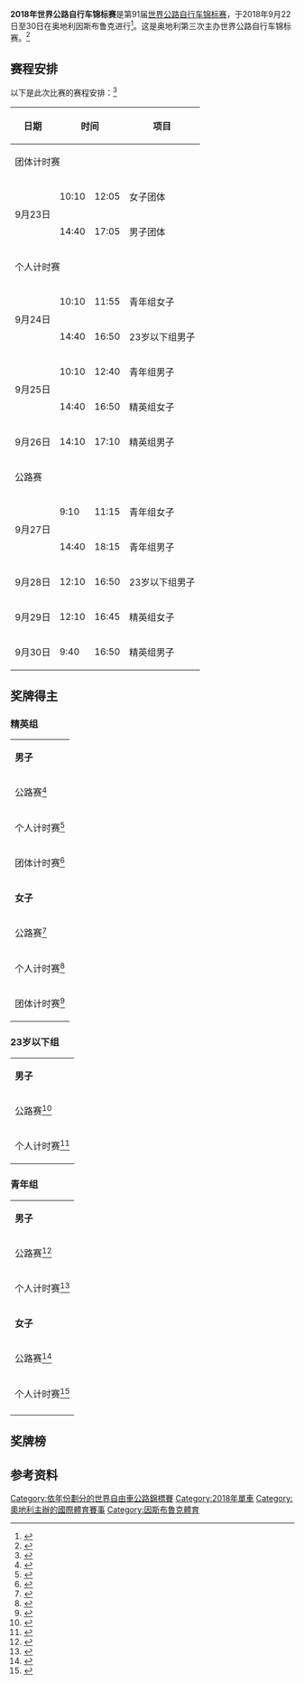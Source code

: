 {{NoteTA|G1=Sports}}
{{Infobox cycling championship
| image = 
| pushpin_map = 
| pushpin_label = 
| map_caption = 
| venue = {{AUT}}[[因斯布鲁克|因斯布鲁克]]
| coordinates = {{coord|47|16|N|11|23|E|type:landmark_region:NO|display=inline}}
| date = 2018年9月22日至30日
| nations =
| cyclists =
| events = 12
| previous = [[2017年世界公路自行车锦标赛|2017]]
| next = [[2019年世界公路自行车锦标赛|2019]]
}}

'''2018年世界公路自行车锦标赛'''是第91届[[世界公路自行车锦标赛|世界公路自行车锦标赛]]，于2018年9月22日至30日在奥地利因斯布鲁克进行<ref>{{cite web|url=http://innsbruck-tirol2018.com/en/|title=UCI Road World Championships 2018|website=Innsbruck-tirol2018.com|accessdate=2017-09-30|archive-url=https://web.archive.org/web/20180924190407/https://www.innsbruck-tirol2018.com/en/|archive-date=2018-09-24|dead-url=yes}}</ref>。这是奥地利第三次主办世界公路自行车锦标赛。<ref>{{cite web|url=https://www.uci.org/road/news/2018/uci-road-world-championships-a-third-for-austria|title=UCI Road World Championships: a third for Austria|work=[[国际自行车联合会|UCI]]|date=2018-09-12|accessdate=2020-09-29|archiveurl=https://web.archive.org/web/20180918031911/https://www.uci.org/road/news/2018/uci-road-world-championships-a-third-for-austria|archivedate=2018-09-18|dead-url=no}}</ref>

==赛程安排==
{{UTC time|欧洲中部夏令时间|+2:00}}
以下是此次比赛的赛程安排：<ref>{{cite web|title=Programme|url=https://www.innsbruck-tirol2018.com/programme/?L=1|website=Innsbruck-tirol2018.com|accessdate=2018-09-20|archive-url=https://web.archive.org/web/20180920195613/https://www.innsbruck-tirol2018.com/programme/?L=1|archive-date=2018-09-20|dead-url=yes}}</ref>

{| class="wikitable"
|-
! 日期
!colspan=2| 时间
! 项目
!colspan=2| 路程
|-
!colspan=6| 团体计时赛
|-
|rowspan=2| 9月23日
| 10:10
| 12:05
| 女子团体
| colspan=2|{{convert|54.5|km|abbr=on}}
|-
| 14:40
| 17:05
| 男子团体
| colspan=2|{{convert|62.8|km|abbr=on}}
|-
!colspan=6| 个人计时赛
|-
|rowspan=2| 9月24日
| 10:10
| 11:55
| 青年组女子
| colspan=2|{{convert|20|km|abbr=on}}
|-
| 14:40
| 16:50
| 23岁以下组男子
| colspan=2|{{convert|27.8|km|abbr=on}}
|-
|rowspan=2| 9月25日
| 10:10
| 12:40
| 青年组男子
| colspan=2|{{convert|27.8|km|abbr=on}}
|-
| 14:40
| 16:50
| 精英组女子
| colspan=2|{{convert|27.8|km|abbr=on}}
|-
| 9月26日
| 14:10
| 17:10
| 精英组男子 
| colspan=2|{{convert|52.5|km|abbr=on}}
|-
!colspan=5| 公路赛
!colspan=5| 圈数
|-
| rowspan=2| 9月27日
| 9:10
| 11:15
| 青年组女子
| {{convert|71.7|km|abbr=on}}
| align=center|1短圈
|-
| 14:40
| 18:15
| 青年组男子
| {{convert|132.4|km|abbr=on}}
| align=center|2短圈
|-
| 9月28日
| 12:10
| 16:50
| 23岁以下组男子
| {{convert|179.9|km|abbr=on}}
| align=center|4短圈
|-
| 9月29日
| 12:10
| 16:45
| 精英组女子
| {{convert|156.2|km|abbr=on}}
| align=center|3短圈
|-
| 9月30日
| 9:40
| 16:50
| 精英组男子
| {{convert|258.5|km|abbr=on}}
| align=center|6短圈<br/>1长圈
|}

==奖牌得主==
===精英组===
{| {{MedalistTable|type=项目|columns=2}}
|- style="background:#ccc;"
| colspan=7 | '''男子'''
|-
| 公路赛<ref>{{cite web|url=http://www.tissottiming.com/File/000310010B010301FFFFFFFFFFFFFF05|title=Final Results: Men Elite Road Race|work=[[天梭|Tissot Timing]]|date=2018-09-30|accessdate=2018-09-30|archiveurl=https://web.archive.org/web/20180930193519/http://www.tissottiming.com/File/000310010B010301FFFFFFFFFFFFFF05|archivedate=2018-09-30|dead-url=yes}}</ref>
| {{flagathlete|[[Alejandro_Valverde|Alejandro Valverde]]|ESP}}
| 6:46:41
| {{flagathlete|[[Romain_Bardet|Romain Bardet]]|FRA}}
| + 0
| {{flagathlete|[[Michael_Woods_(cyclist)|Michael Woods]]|CAN}}
| + 0
|-
| 个人计时赛<ref>{{cite web|url=http://www.tissottiming.com/File/000310010B010601FFFFFFFFFFFFFF02|title=Final Results: Men Elite Individual Time Trial|work=[[天梭|Tissot Timing]]|date=2018-09-26|accessdate=2018-09-26|archiveurl=https://web.archive.org/web/20190504233417/http://www.tissottiming.com/File/000310010B010601FFFFFFFFFFFFFF02|archivedate=2019-05-04|dead-url=yes}}</ref>
| {{flagathlete|[[羅漢·丹尼斯|羅漢·丹尼斯]]|AUS}}
| 1:03:02.57
| {{flagathlete|[[汤姆·迪穆兰|汤姆·迪穆兰]]|NED}}
| + 1:21.09
| {{flagathlete|[[Victor_Campenaerts|Victor Campenaerts]]|BEL}}
| + 1:21.62
|-
|rowspan=2| 团体计时赛<ref>{{cite web|url=http://azure.tissottiming.com/File/000310010B010701FFFFFFFFFFFFFF02|title=Final Results: Men's Team Time Trial|work=[[天梭|Tissot Timing]]|date=2018-09-23|accessdate=2018-09-23|archiveurl=https://web.archive.org/web/20180923200616/http://azure.tissottiming.com/File/000310010B010701FFFFFFFFFFFFFF02|archivedate=2018-09-23|dead-url=yes}}</ref>
| {{flagicon|BEL}} [[快步車隊|快步車隊]]
|rowspan=2| 1:07:25.94
| {{flagicon|NED}} [[太阳网车队|太阳网车队]]
|rowspan=2| + 18.46
| {{flagicon|USA}} [[BMC_Racing_Team|BMC Racing Team]]
|rowspan=2| + 19.55
|-
| {{flagathlete|[[Kasper_Asgreen|Kasper Asgreen]]|DEN}}<br>{{flagathlete|[[Laurens_De_Plus|Laurens De Plus]]|BEL}}<br>{{flagathlete|[[Bob_Jungels|Bob Jungels]]|LUX}}<br>{{flagathlete|[[Yves_Lampaert|Yves Lampaert]]|BEL}}<br>{{flagathlete|[[Maximilian_Schachmann|Maximilian Schachmann]]|GER}}<br>{{flagathlete|[[Niki_Terpstra|Niki Terpstra]]|NED}}
| {{flagathlete|[[汤姆·迪穆兰|汤姆·迪穆兰]]|NED}}<br>{{flagathlete|[[Chad_Haga|Chad Haga]]|USA}}<br>{{flagathlete|[[Wilco_Kelderman|Wilco Kelderman]]|NED}}<br>{{flagathlete|[[Søren_Kragh_Andersen|Søren Kragh Andersen]]|DEN}}<br>{{flagathlete|[[Michael_Matthews_(cyclist)|Michael Matthews]]|AUS}}<br>{{flagathlete|[[Sam_Oomen|Sam Oomen]]|NED}}
| {{flagathlete|[[Patrick_Bevin|Patrick Bevin]]|NZL}}<br>{{flagathlete|[[Damiano_Caruso|Damiano Caruso]]|ITA}}<br>{{flagathlete|[[羅漢·丹尼斯|羅漢·丹尼斯]]|AUS}}<br>{{flagathlete|[[Stefan_Küng|Stefan Küng]]|SUI}}<br>{{flagathlete|[[格雷格·范·阿韦马特|格雷格·范·阿韦马特]]|BEL}}<br>{{flagathlete|[[Tejay_van_Garderen|Tejay van Garderen]]|USA}}
|- style="background:#ccc;"
| colspan=7 | '''女子'''
|-
| 公路赛<ref>{{cite web|url=http://www.tissottiming.com/File/000310010B020201FFFFFFFFFFFFFF05|title=Final Results: Women Elite Road Race|work=[[天梭|Tissot Timing]]|date=2018-09-29|accessdate=2018-09-29|archiveurl=https://web.archive.org/web/20180930035146/http://www.tissottiming.com/File/000310010B020201FFFFFFFFFFFFFF05|archivedate=2018-09-30|dead-url=yes}}</ref>
| {{flagathlete|[[安娜·范德布雷亨|安娜·范德布雷亨]]|NED}}
| 4:11:04
| {{flagathlete|[[Amanda_Spratt|Amanda Spratt]]|AUS}}
| + 3:42
| {{flagathlete|[[塔蒂亚娜·古代尔佐|塔蒂亚娜·古代尔佐]]|ITA}}
| + 5:26
|-
| 个人计时赛<ref>{{cite web|url=http://www.tissottiming.com/File/000310010B020501FFFFFFFFFFFFFF02|title=Final Results: Women Elite Individual Time Trial|work=[[天梭|Tissot Timing]]|date=2018-09-25|accessdate=2018-09-25|archiveurl=https://web.archive.org/web/20180925180757/http://www.tissottiming.com/File/000310010B020501FFFFFFFFFFFFFF02|archivedate=2018-09-25|dead-url=yes}}</ref>
| {{flagathlete|[[安内米克·范弗勒滕|安内米克·范弗勒滕]]|NED}}
| 34:25.36
| {{flagathlete|[[安娜·范德布雷亨|安娜·范德布雷亨]]|NED}}
| + 28.99
| {{flagathlete|[[Ellen_van_Dijk|Ellen van Dijk]]|NED}}
| + 1:25.19
|-
|rowspan=2|团体计时赛<ref>{{cite web|url=http://azure.tissottiming.com/File/000310010B020401FFFFFFFFFFFFFF02|title=Final Results: Women's Team Time Trial|work=[[天梭|Tissot Timing]]|date=2018-09-23|accessdate=2018-09-23|archiveurl=https://web.archive.org/web/20180923162715/http://azure.tissottiming.com/File/000310010B020401FFFFFFFFFFFFFF02|archivedate=2018-09-23|dead-url=yes}}</ref>
| {{flagicon|GER}} [[Canyon–SRAM|Canyon–SRAM]]
|rowspan=2| 1:01:46.60
| {{flagicon|NED}} [[Boels–Dolmans|Boels–Dolmans]]
|rowspan=2| + 21.90
| {{flagicon|NED}} 太阳网车队
|rowspan=2| + 28.67
|-
| {{flagathlete|[[Alena_Amialiusik|Alena Amialiusik]]|BLR}}<br>{{flagathlete|[[Alice_Barnes|Alice Barnes]]|GBR}}<br>{{flagathlete|[[Hannah_Barnes|Hannah Barnes]]|GBR}}<br>{{flagathlete|[[Elena_Cecchini|Elena Cecchini]]|ITA}}<br>{{flagathlete|[[莉萨·克莱因|莉萨·克莱因]]|GER}}<br>{{flagathlete|[[Trixi_Worrack|Trixi Worrack]]|GER}}
| {{flagathlete|[[Chantal_Blaak|Chantal Blaak]]|NED}}<br>{{flagathlete|[[Karol-Ann_Canuel|Karol-Ann Canuel]]|CAN}}<br>{{flagathlete|[[阿玛莉·迪德里克森|阿玛莉·迪德里克森]]|DEN}}<br>{{flagathlete|[[Christine_Majerus|Christine Majerus]]|LUX}}<br>{{flagathlete|[[艾米·彼得斯|艾米·彼得斯]]|NED}}<br>{{flagathlete|[[安娜·范德布雷亨|安娜·范德布雷亨]]|NED}}
| {{flagathlete|[[Lucinda_Brand|Lucinda Brand]]|NED}}<br>{{flagathlete|[[Leah_Kirchmann|Leah Kirchmann]]|CAN}}<br>{{flagathlete|[[Liane_Lippert|Liane Lippert]]|GER}}<br>{{flagathlete|[[Pernille_Mathiesen|Pernille Mathiesen]]|DEN}}<br>{{flagathlete|[[Coryn_Rivera|Coryn Rivera]]|USA}}<br>{{flagathlete|[[Ellen_van_Dijk|Ellen van Dijk]]|NED}}
|}

===23岁以下组===
{| {{MedalistTable|type=项目|columns=2}}
|- style="background:#ccc;"
| colspan=7 | '''男子'''
|-
| 公路赛<ref>{{cite web|url=http://www.tissottiming.com/File/000310010B010201FFFFFFFFFFFFFF05|title=Final Results: Men Under 23 Individual Road Race|work=[[天梭|Tissot Timing]]|date=2018-09-28|accessdate=2018-09-28|archiveurl=https://web.archive.org/web/20180929000244/http://www.tissottiming.com/File/000310010B010201FFFFFFFFFFFFFF05|archivedate=2018-09-29|dead-url=yes}}</ref>
| {{flagathlete|[[Marc_Hirschi|Marc Hirschi]]|SUI}}
| 4:24:05
| {{flagathlete|[[比约格·兰布雷希特|比约格·兰布雷希特]]|BEL}}
| + 15
| {{flagathlete|[[Jaakko_Hänninen|Jaakko Hänninen]]|FIN}}
| + 15
|-
| 个人计时赛<ref>{{cite web|url=http://www.tissottiming.com/File/000310010B010501FFFFFFFFFFFFFF02|title=Final Results: Men Under 23 Individual Time Trial|work=[[天梭|Tissot Timing]]|date=2018-09-24|accessdate=2018-09-24|archiveurl=https://web.archive.org/web/20180924185739/http://www.tissottiming.com/File/000310010B010501FFFFFFFFFFFFFF02|archivedate=2018-09-24|dead-url=yes}}</ref>
| {{flagathlete|[[Mikkel_Bjerg|Mikkel Bjerg]]|DEN}}
| 32:31.05
| {{flagathlete|[[Brent_Van_Moer|Brent Van Moer]]|BEL}}
| + 33.47
| {{flagathlete|[[Mathias_Norsgaard|Mathias Norsgaard]]|DEN}}
| + 38.30
|}

===青年组===
{| {{MedalistTable|type=项目|columns=2}}
|- style="background:#ccc;"
| colspan=7 | '''男子'''
|-
| 公路赛<ref>{{cite web|url=http://www.tissottiming.com/File/000310010B010101FFFFFFFFFFFFFF05|title=Final Results: Men Junior Road Race|work=[[天梭|Tissot Timing]]|date=2018-09-27|accessdate=2018-09-27|archiveurl=https://web.archive.org/web/20180928044423/http://www.tissottiming.com/File/000310010B010101FFFFFFFFFFFFFF05|archivedate=2018-09-28|dead-url=yes}}</ref>
| {{flagathlete|[[Remco_Evenepoel|Remco Evenepoel]]|BEL}}
| 3:03:49
| {{flagathlete|[[Marius_Mayrhofer|Marius Mayrhofer]]|GER}}
| + 1:25
| {{flagathlete|[[Alessandro_Fancellu|Alessandro Fancellu]]|ITA}}
| + 1:38
|-
| 个人计时赛<ref>{{cite web|url=http://www.tissottiming.com/File/000310010B010401FFFFFFFFFFFFFF02|title=Final Results: Men Junior Individual Time Trial|work=[[天梭|Tissot Timing]]|date=2018-09-25|accessdate=2018-09-25|archiveurl=https://web.archive.org/web/20180925180537/http://www.tissottiming.com/File/000310010B010401FFFFFFFFFFFFFF02|archivedate=2018-09-25|dead-url=yes}}</ref>
| {{flagathlete|[[Remco_Evenepoel|Remco Evenepoel]]|BEL}}
| 33:15.24
| {{flagathlete|[[盧卡斯·普拉普|盧卡斯·普拉普]]|AUS}}
| + 1:23.66
| {{flagathlete|[[Andrea_Piccolo|Andrea Piccolo]]|ITA}}
| + 1:37.62
|- style="background:#ccc;"
| colspan=7 | '''女子'''
|-
| 公路赛<ref>{{cite web|url=http://www.tissottiming.com/File/000310010B020101FFFFFFFFFFFFFF05|title=Final Results: Women Junior Road Race|work=[[天梭|Tissot Timing]]|date=2018-09-27|accessdate=2018-09-27|archiveurl=https://web.archive.org/web/20180928044339/http://www.tissottiming.com/File/000310010B020101FFFFFFFFFFFFFF05|archivedate=2018-09-28|dead-url=yes}}</ref>
| {{flagathlete|[[Laura_Stigger|Laura Stigger]]|AUT}}
| 1:56:26
| {{flagathlete|[[Marie_Le_Net|Marie Le Net]]|FRA}}
| + 0
| {{flagathlete|[[Simone_Boilard|Simone Boilard]]|CAN}}
| + 0
|-
| 个人计时赛<ref>{{cite web|url=http://www.tissottiming.com/File/000310010B020301FFFFFFFFFFFFFF02|title=Final Results: Women Junior Individual Time Trial|work=[[天梭|Tissot Timing]]|date=2018-09-24|accessdate=2018-09-24|archiveurl=https://web.archive.org/web/20180924185450/http://www.tissottiming.com/File/000310010B020301FFFFFFFFFFFFFF02|archivedate=2018-09-24|dead-url=yes}}</ref>
| {{flagathlete|[[Rozemarijn_Ammerlaan|Rozemarijn Ammerlaan]]|NED}}
| 27:02.95
| {{flagathlete|[[Camilla_Alessio|Camilla Alessio]]|ITA}}
| + 6.80
| {{flagathlete|[[Elynor_Bäckstedt|Elynor Bäckstedt]]|GBR}}
| + 17.94
|-
|}

==奖牌榜==
{{Medals table
 | caption        = 
 | host           = AUT
 | flag_template  = flagcountry
 | event          = 
 | team           = 
 | gold_NED = 3 | silver_NED = 3 | bronze_NED = 2
 | gold_BEL = 3 | silver_BEL = 2 | bronze_BEL = 1
 | gold_AUS = 1 | silver_AUS = 2 | bronze_AUS = 0
 | gold_GER = 1 | silver_GER = 2 | bronze_GER = 0
 | gold_DEN = 1 | silver_DEN = 0 | bronze_DEN = 1
 | gold_AUT = 1 | silver_AUT = 0 | bronze_AUT = 0 | host_AUT = yes 
 | gold_ESP = 1 | silver_ESP = 0 | bronze_ESP = 0
 | gold_SUI = 1 | silver_SUI = 0 | bronze_SUI = 0
 | gold_FRA = 0 | silver_FRA = 2 | bronze_FRA = 0
 | gold_ITA = 0 | silver_ITA = 1 | bronze_ITA = 3
 | gold_CAN = 0 | silver_CAN = 0 | bronze_CAN = 2
 | gold_FIN = 0 | silver_FIN = 0 | bronze_FIN = 1
 | gold_GBR = 0 | silver_GBR = 0 | bronze_GBR = 1
 | gold_USA = 0 | silver_USA = 0 | bronze_USA = 1
}}

==参考资料==
{{Commons category|2018 UCI Road World Championships}}
{{Reflist|2}}

{{世界公路自行车锦标赛}}

[[Category:依年份劃分的世界自由車公路錦標賽|Category:依年份劃分的世界自由車公路錦標賽]]
[[Category:2018年單車|Category:2018年單車]]
[[Category:奧地利主辦的國際體育賽事|Category:奧地利主辦的國際體育賽事]]
[[Category:因斯布魯克體育|Category:因斯布魯克體育]]